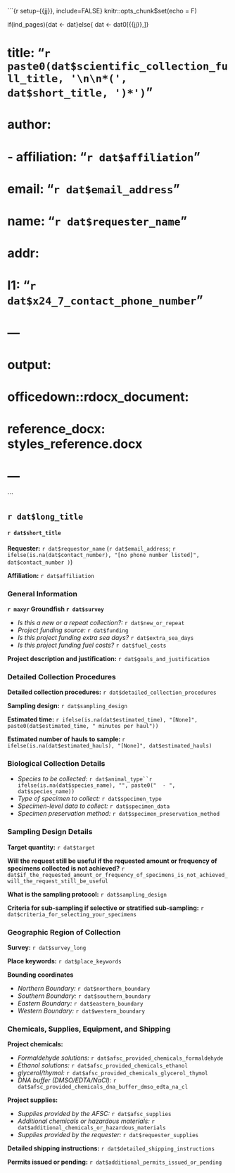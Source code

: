 
```{r setup-{{jj}}, include=FALSE}
knitr::opts_chunk$set(echo = F)

if(ind_pages){dat <- dat}else{
  dat <-  dat0[{{jj}},]}

# title: "`r paste0(dat$scientific_collection_full_title, '\n\n*(', dat$short_title, ')*')`"
# author: 
# - affiliation: "`r dat$affiliation`"
#   email: "`r dat$email_address`"
#   name: "`r dat$requester_name`"
# addr: 
#   l1: "`r dat$x24_7_contact_phone_number`"
 
#  ---
# output: 
#   officedown::rdocx_document: 
#       reference_docx: styles_reference.docx
# ---
```

## `r dat$long_title `

#### `r dat$short_title `

**Requester:** `r dat$requestor_name` (`r dat$email_address`; `r ifelse(is.na(dat$contact_number), "[no phone number listed]", dat$contact_number ) `)

**Affiliation:** `r dat$affiliation`

### General Information

**`r maxyr` Groundfish `r dat$survey `**

 * *Is this a new or a repeat collection?:* `r dat$new_or_repeat `
 * *Project funding source:* `r dat$funding `
 * *Is this project funding extra sea days?* `r dat$extra_sea_days `
 * *Is this project funding fuel costs?* `r dat$fuel_costs `

**Project description and justification:** `r dat$goals_and_justification`

### Detailed Collection Procedures

**Detailed collection procedures:** `r dat$detailed_collection_procedures`

**Sampling design:** `r dat$sampling_design`

**Estimated time:** `r ifelse(is.na(dat$estimated_time), "[None]", paste0(dat$estimated_time, " minutes per haul"))`

**Estimated number of hauls to sample: ** `r ifelse(is.na(dat$estimated_hauls), "[None]", dat$estimated_hauls)`

### Biological Collection Details

 * *Species to be collected:* `r dat$animal_type``r ifelse(is.na(dat$species_name), "", paste0("  - ", dat$species_name))`
 * *Type of specimen to collect:* `r dat$specimen_type`
 * *Specimen-level data to collect:* `r dat$specimen_data`
 * *Specimen preservation method:* `r dat$specimen_preservation_method`

### Sampling Design Details

**Target quantity:** `r dat$target `

**Will the request still be useful if the requested amount or frequency of specimens collected is not achieved?** `r dat$if_the_requested_amount_or_frequency_of_specimens_is_not_achieved_will_the_request_still_be_useful `

**What is the sampling protocol:** `r dat$sampling_design`

**Criteria for sub-sampling if selective or stratified sub-sampling:** `r dat$criteria_for_selecting_your_specimens`

### Geographic Region of Collection

**Survey:** `r dat$survey_long`

**Place keywords:** `r dat$place_keywords`

**Bounding coordinates**

 * *Northern Boundary:* `r dat$northern_boundary`
 * *Southern Boundary:* `r dat$southern_boundary`
 * *Eastern Boundary:* `r dat$eastern_boundary`
 * *Western Boundary:* `r dat$western_boundary`

### Chemicals, Supplies, Equipment, and Shipping

**Project chemicals:**  

 * *Formaldehyde solutions:* `r dat$afsc_provided_chemicals_formaldehyde `
 * *Ethanol solutions:* `r dat$afsc_provided_chemicals_ethanol `
 * *glycerol/thymol:* `r dat$afsc_provided_chemicals_glycerol_thymol `
 * *DNA buffer (DMSO/EDTA/NaCl):* `r dat$afsc_provided_chemicals_dna_buffer_dmso_edta_na_cl `

**Project supplies:** 

 * *Supplies provided by the AFSC:* `r dat$afsc_supplies `
 * *Additional chemicals or hazardous materials:* `r dat$additional_chemicals_or_hazardous_materials`
 * *Supplies provided by the requester:* `r dat$requester_supplies ` 

**Detailed shipping instructions:** `r dat$detailed_shipping_instructions `

**Permits issued or pending:** `r dat$additional_permits_issued_or_pending `

\newpage
